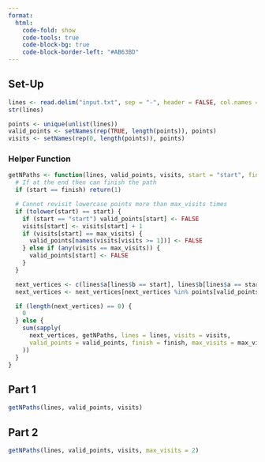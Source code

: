 ```yaml
---
format:
  html:
    code-fold: show
    code-tools: true
    code-block-bg: true
    code-block-border-left: "#AB63BD"
---
```


## Set-Up

```r
lines <- read.delim("input.txt", sep = "-", header = FALSE, col.names = c("a", "b"))
str(lines)

points <- unique(unlist(lines))
valid_points <- setNames(rep(TRUE, length(points)), points)
visits <- setNames(rep(0, length(points)), points)
```

### Helper Function

```r
getNPaths <- function(lines, valid_points, visits, start = "start", finish = "end", max_visits = 1) {
  # If at the end then can finish the path
  if (start == finish) return(1)

  # Cannot revisit lowercase points more than max_visits times
  if (tolower(start) == start) {
    if (start == "start") valid_points[start] <- FALSE
    visits[start] <- visits[start] + 1
    if (visits[start] == max_visits) {
      valid_points[names(visits[visits >= 1])] <- FALSE
    } else if (any(visits == max_visits)) {
      valid_points[start] <- FALSE
    }
  }

  next_vertices <- c(lines$a[lines$b == start], lines$b[lines$a == start])
  next_vertices <- next_vertices[next_vertices %in% points[valid_points]]

  if (length(next_vertices) == 0) {
    0
  } else {
    sum(sapply(
      next_vertices, getNPaths, lines = lines, visits = visits,
      valid_points = valid_points, finish = finish, max_visits = max_visits
    ))
  }
}
```

## Part 1

```r
getNPaths(lines, valid_points, visits)
```

## Part 2

```r
getNPaths(lines, valid_points, visits, max_visits = 2)
```

